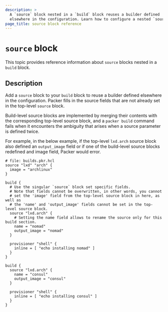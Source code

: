 ```yaml
---
description: >
  A `source` block nested in a `build` block reuses a builder defined
  elsewhere in the configuration. Learn how to configure a nested `source` block.
page_title: source block reference
---
```


# `source` block

This topic provides reference information about `source` blocks nested in a `build` block.

## Description

Add a `source` block to your `build` block to reuse a builder defined elsewhere in the configuration. Packer fills in the source fields that are not already set in the top-level `source` block.

Build-level source blocks are implemented by merging their contents with the
corresponding top-level source block, and a `packer build` command fails when it
encounters the ambiguity that arises when a source parameter is defined twice.

For example, in the below example, if the top-level `lxd.arch` source block
also defined an `output_image` field or if one of the build-level source blocks
redefined and image field, Packer would error.

```hcl
# file: builds.pkr.hcl
source "lxd" "arch" {
  image = "archlinux"
}

build {
  # Use the singular `source` block set specific fields.
  # Note that fields cannot be overwritten, in other words, you cannot
  # set the 'image' field from the top-level source block in here, as well as
  # the 'name' and 'output_image' fields cannot be set in the top-level source block.
  source "lxd.arch" {
    # Setting the name field allows to rename the source only for this build section.
    name = "nomad"
    output_image = "nomad"
  }

  provisioner "shell" {
    inline = [ "echo installing nomad" ]
  }
}

build {
  source "lxd.arch" {
    name = "consul"
    output_image = "consul"
  }

  provisioner "shell" {
    inline = [ "echo installing consul" ]
  }
}
```
